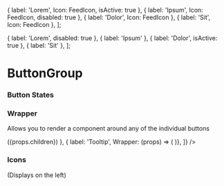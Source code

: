 

  { label: 'Lorem', Icon: FeedIcon, isActive: true },
  { label: 'Ipsum', Icon: FeedIcon, disabled: true },
  { label: 'Dolor', Icon: FeedIcon },
  { label: 'Sit', Icon: FeedIcon },
];

  { label: 'Lorem', disabled: true },
  { label: 'Ipsum' },
  { label: 'Dolor', isActive: true },
  { label: 'Sit' },
];


<Meta title="Interactive|ButtonGroup" decorators={[withKnobs]} component={ButtonGroup} />

# ButtonGroup

<Story name="Knobs">
  <ButtonGroup buttons={object('buttons', buttonsNoIcons)} />
</Story>

<Props of={ButtonGroup} />
<Props of={GroupButton} />

### Button States

<Preview>
  <Story name="States">
    <ButtonGroup buttons={[
      { label: 'Lorem', isActive: true },
      { label: 'Sit' },
      { label: 'Ipsum', disabled: true },
    ]} />
  </Story>
</Preview>

### Wrapper
Allows you to render a component around any of the individual buttons

<Preview>
  <Story name="Wrapper">
    <ButtonGroup buttons={[
      { label: 'Updatable', Wrapper: (props) => (<Updatable message="42">{props.children}</Updatable>) },
      { label: 'Tooltip',  Wrapper: (props) => (
        <Tooltip trigger={props.children} message="hey" maxWidth={240} />
      )},
    ]} 
    />
  </Story>
</Preview>



### Icons
(Displays on the left)

<Preview>
  <Story name="Icons">
    <ButtonGroup buttons={[
      { label: 'Lorem', Icon: FeedIcon },
      { label: 'Sit', Icon: FeedIcon  },
    ]} />
  </Story>
</Preview>
